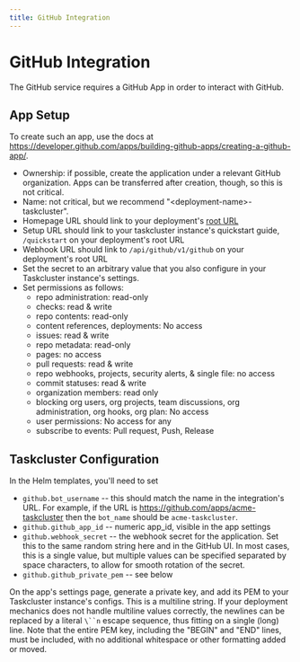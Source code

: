 ```yaml
---
title: GitHub Integration
---
```


# GitHub Integration

The GitHub service requires a GitHub App in order to interact with GitHub.

## App Setup

To create such an app, use the docs at https://developer.github.com/apps/building-github-apps/creating-a-github-app/.

* Ownership: if possible, create the application under a relevant GitHub organization.  Apps can be transferred after creation, though, so this is not critical.
* Name: not critical, but we recommend "&lt;deployment-name>-taskcluster".
* Homepage URL should link to your deployment's [root URL](/docs/manual/using/root-urls)
* Setup URL should link to your taskcluster instance's quickstart guide, `/quickstart` on your deployment's root URL
* Webhook URL should link to `/api/github/v1/github` on your deployment's root URL
* Set the secret to an arbitrary value that you also configure in your Taskcluster instance's settings.
* Set permissions as follows:
  * repo administration: read-only
  * checks: read & write
  * repo contents: read-only
  * content references, deployments: No access
  * issues: read & write
  * repo metadata: read-only
  * pages: no access
  * pull requests: read & write
  * repo webhooks, projects, security alerts, & single file: no access
  * commit statuses: read & write
  * organization members: read only
  * blocking org users, org projects, team discussions, org administration, org hooks, org plan: No access
  * user permissions: No access for any
  * subscribe to events: Pull request, Push, Release

## Taskcluster Configuration

In the Helm templates, you'll need to set

* `github.bot_username` -- this should match the name in the integration's URL.  For example, if the URL is https://github.com/apps/acme-taskcluster then the `bot_name` should be `acme-taskcluster`.
* `github.github_app_id` -- numeric app_id, visible in the app settings
* `github.webhook_secret` -- the webhook secret for the application.  Set this to the same random string here and in the GitHub UI.  In most cases, this is a single value, but multiple values can be specified separated by space characters, to allow for smooth rotation of the secret.
* `github.github_private_pem` -- see below

On the app's settings page, generate a private key, and add its PEM to your Taskcluster instance's configs.
This is a multiline string.
If your deployment mechanics does not handle multiline values correctly, the newlines can be replaced by a literal `\``n` escape sequence, thus fitting on a single (long) line.
Note that the entire PEM key, including the "BEGIN" and "END" lines, must be included, with no additional whitespace or other formatting added or moved.
